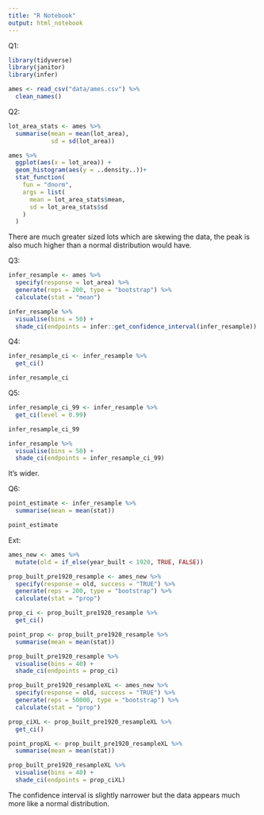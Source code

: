 ```yaml
---
title: "R Notebook"
output: html_notebook
---
```

Q1:
```r
library(tidyverse)
library(janitor)
library(infer)
```
```r
ames <- read_csv("data/ames.csv") %>% 
  clean_names()
```
Q2:
```r

lot_area_stats <- ames %>% 
  summarise(mean = mean(lot_area),
            sd = sd(lot_area))

ames %>% 
  ggplot(aes(x = lot_area)) +
  geom_histogram(aes(y = ..density..))+
  stat_function(
    fun = "dnorm",
    args = list(
      mean = lot_area_stats$mean,
      sd = lot_area_stats$sd
    )
  )
```

There are much greater sized lots which are skewing the data, the peak is also much
higher than a normal distribution would have.


Q3:

```r
infer_resample <- ames %>% 
  specify(response = lot_area) %>% 
  generate(reps = 200, type = "bootstrap") %>% 
  calculate(stat = "mean")
```

```r
infer_resample %>% 
  visualise(bins = 50) +
  shade_ci(endpoints = infer::get_confidence_interval(infer_resample))
```

Q4:

```r
infer_resample_ci <- infer_resample %>% 
  get_ci()

infer_resample_ci
```
Q5:

```r
infer_resample_ci_99 <- infer_resample %>% 
  get_ci(level = 0.99)

infer_resample_ci_99
```
```r
infer_resample %>% 
  visualise(bins = 50) +
  shade_ci(endpoints = infer_resample_ci_99)
```

It's wider.

Q6:

```r
point_estimate <- infer_resample %>% 
  summarise(mean = mean(stat))

point_estimate
```

Ext:

```r
ames_new <- ames %>% 
  mutate(old = if_else(year_built < 1920, TRUE, FALSE))
```


```r
prop_built_pre1920_resample <- ames_new %>% 
  specify(response = old, success = "TRUE") %>% 
  generate(reps = 200, type = "bootstrap") %>% 
  calculate(stat = "prop")
```

```r
prop_ci <- prop_built_pre1920_resample %>% 
  get_ci()

point_prop <- prop_built_pre1920_resample %>% 
  summarise(mean = mean(stat))
```

```r
prop_built_pre1920_resample %>% 
  visualise(bins = 40) +
  shade_ci(endpoints = prop_ci)
```


```r
prop_built_pre1920_resampleXL <- ames_new %>% 
  specify(response = old, success = "TRUE") %>% 
  generate(reps = 50000, type = "bootstrap") %>% 
  calculate(stat = "prop")
```

```r
prop_ciXL <- prop_built_pre1920_resampleXL %>% 
  get_ci()

point_propXL <- prop_built_pre1920_resampleXL %>% 
  summarise(mean = mean(stat))
```

```r
prop_built_pre1920_resampleXL %>% 
  visualise(bins = 40) +
  shade_ci(endpoints = prop_ciXL)
```

The confidence interval is slightly narrower but the data appears much more 
like a normal distribution.